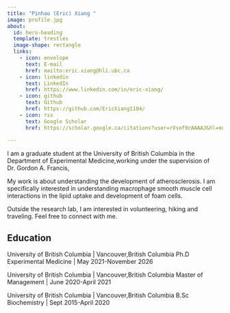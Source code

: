```yaml
---
title: "Pinhao (Eric) Xiang "
image: profile.jpg
about:
  id: hero-heading
  template: trestles
  image-shape: rectangle
  links:
    - icon: envelope
      text: E-mail
      href: mailto:eric.xiang@hli.ubc.ca
    - icon: linkedin
      text: LinkedIn
      href: https://www.linkedin.com/in/eric-xiang/
    - icon: github
      text: Github
      href: https://github.com/EricXiang1104/
    - icon: rss
      text: Google Scholar
      href: https://scholar.google.ca/citations?user=rVsnf9cAAAAJ&hl=en
      
---
```


::: {#hero-heading}

I am a graduate student at the University of British Columbia in the Department of Experimental Medicine,working under the supervision of 
Dr. Gordon A. Francis, 

My work is about understanding the development of atherosclerosis. I am specifically interested in understanding macrophage smooth muscle cell
interactions in the lipid uptake and development of foam cells. 

Outside the research lab, I am interested in volunteering, hiking and traveling. Feel free to connect with me. 


## Education

University of British Columbia | Vancouver,British Columbia
Ph.D Experimental Medicine | May 2021-November 2026

University of British Columbia | Vancouver,British Columbia
Master of Management | June 2020-April 2021


University of British Columbia | Vancouver,British Columbia
B.Sc Biochemistry | Sept 2015-April 2020


:::

